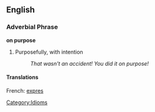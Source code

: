 ==English==

===Adverbial Phrase===
'''on purpose'''

#Purposefully, with intention
#: ''That wasn't an accident!  You did it on purpose!''

====Translations====
French: [[expres]]

[[Category:Idioms]]